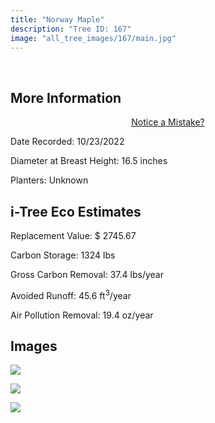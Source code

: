 ```yaml
---
title: "Norway Maple"
description: "Tree ID: 167"
image: "all_tree_images/167/main.jpg"
---
```


<br>

## **More Information**
::: column-margin
<center><a class="button" href="https://forms.gle/W6f5nwYxrM33hF4f7">Notice a Mistake?</a></center>
:::


Date Recorded:  10/23/2022

Diameter at Breast Height:  16.5  inches

Planters:  Unknown

## **i-Tree Eco Estimates**


 Replacement Value: $ 2745.67

 Carbon Storage:  1324  lbs

 Gross Carbon Removal:  37.4  lbs/year

 Avoided Runoff:  45.6  ft<sup>3</sup>/year

 Air Pollution Removal:  19.4  oz/year

## **Images**


 ![](all_tree_images/167/IMG_6972.jpg)

 ![](all_tree_images/167/IMG_6973.jpg)

 ![](all_tree_images/167/main.jpg)
